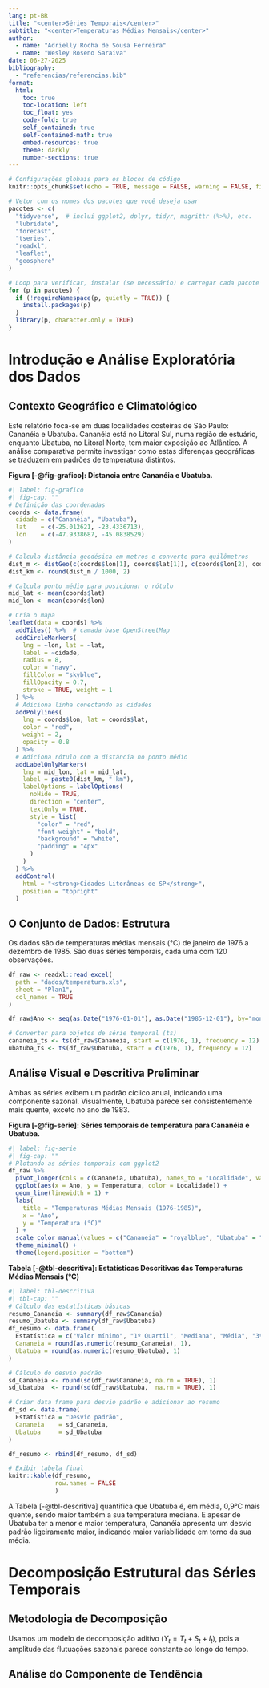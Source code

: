 ```yaml
---
lang: pt-BR
title: "<center>Séries Temporais</center>"
subtitle: "<center>Temperaturas Médias Mensais</center>"
author:
  - name: "Adrielly Rocha de Sousa Ferreira"
  - name: "Wesley Roseno Saraiva"
date: 06-27-2025
bibliography:
  - "referencias/referencias.bib"
format:
  html:
    toc: true
    toc-location: left
    toc_float: yes
    code-fold: true
    self_contained: true
    self-contained-math: true
    embed-resources: true
    theme: darkly
    number-sections: true
---
```


```r
# Configurações globais para os blocos de código
knitr::opts_chunk$set(echo = TRUE, message = FALSE, warning = FALSE, fig.align = 'center')

# Vetor com os nomes dos pacotes que você deseja usar
pacotes <- c(
  "tidyverse",  # inclui ggplot2, dplyr, tidyr, magrittr (%>%), etc.
  "lubridate",
  "forecast",
  "tseries",
  "readxl",
  "leaflet",
  "geosphere"
)

# Loop para verificar, instalar (se necessário) e carregar cada pacote
for (p in pacotes) {
  if (!requireNamespace(p, quietly = TRUE)) {
    install.packages(p)
  }
  library(p, character.only = TRUE)
}
```

# Introdução e Análise Exploratória dos Dados

## Contexto Geográfico e Climatológico

Este relatório foca-se em duas localidades costeiras de São Paulo: Cananéia e Ubatuba. Cananéia está no Litoral Sul, numa região de estuário, enquanto Ubatuba, no Litoral Norte, tem maior exposição ao Atlântico. A análise comparativa permite investigar como estas diferenças geográficas se traduzem em padrões de temperatura distintos.

**Figura [-@fig-grafico]: Distancia entre Cananéia e Ubatuba.**

```r
#| label: fig-grafico
#| fig-cap: ""
# Definição das coordenadas
coords <- data.frame(
  cidade = c("Cananéia", "Ubatuba"),
  lat    = c(-25.012621, -23.4336713),
  lon    = c(-47.9338687, -45.0838529)
)

# Calcula distância geodésica em metros e converte para quilômetros
dist_m <- distGeo(c(coords$lon[1], coords$lat[1]), c(coords$lon[2], coords$lat[2]))
dist_km <- round(dist_m / 1000, 2)

# Calcula ponto médio para posicionar o rótulo
mid_lat <- mean(coords$lat)
mid_lon <- mean(coords$lon)

# Cria o mapa
leaflet(data = coords) %>%
  addTiles() %>%  # camada base OpenStreetMap
  addCircleMarkers(
    lng = ~lon, lat = ~lat,
    label = ~cidade,
    radius = 8,
    color = "navy",
    fillColor = "skyblue",
    fillOpacity = 0.7,
    stroke = TRUE, weight = 1
  ) %>%
  # Adiciona linha conectando as cidades
  addPolylines(
    lng = coords$lon, lat = coords$lat,
    color = "red",
    weight = 2,
    opacity = 0.8
  ) %>%
  # Adiciona rótulo com a distância no ponto médio
  addLabelOnlyMarkers(
    lng = mid_lon, lat = mid_lat,
    label = paste0(dist_km, " km"),
    labelOptions = labelOptions(
      noHide = TRUE,
      direction = "center",
      textOnly = TRUE,
      style = list(
        "color" = "red",
        "font-weight" = "bold",
        "background" = "white",
        "padding" = "4px"
      )
    )
  ) %>%
  addControl(
    html = "<strong>Cidades Litorâneas de SP</strong>",
    position = "topright"
  )
```

## O Conjunto de Dados: Estrutura

Os dados são de temperaturas médias mensais (°C) de janeiro de 1976 a dezembro de 1985. São duas séries temporais, cada uma com 120 observações.


```r
df_raw <- readxl::read_excel(
  path = "dados/temperatura.xls",
  sheet = "Plan1",
  col_names = TRUE
)

df_raw$Ano <- seq(as.Date("1976-01-01"), as.Date("1985-12-01"), by="month")

# Converter para objetos de série temporal (ts)
cananeia_ts <- ts(df_raw$Cananeia, start = c(1976, 1), frequency = 12)
ubatuba_ts <- ts(df_raw$Ubatuba, start = c(1976, 1), frequency = 12)
```

## Análise Visual e Descritiva Preliminar

Ambas as séries exibem um padrão cíclico anual, indicando uma componente sazonal. Visualmente, Ubatuba parece ser consistentemente mais quente, exceto no ano de 1983.

**Figura [-@fig-serie]: Séries temporais de temperatura para Cananéia e Ubatuba.**

```r
#| label: fig-serie
#| fig-cap: ""
# Plotando as séries temporais com ggplot2
df_raw %>%
  pivot_longer(cols = c(Cananeia, Ubatuba), names_to = "Localidade", values_to = "Temperatura") %>%
  ggplot(aes(x = Ano, y = Temperatura, color = Localidade)) +
  geom_line(linewidth = 1) +
  labs(
    title = "Temperaturas Médias Mensais (1976-1985)",
    x = "Ano",
    y = "Temperatura (°C)"
  ) +
  scale_color_manual(values = c("Cananeia" = "royalblue", "Ubatuba" = "darkorange")) +
  theme_minimal() +
  theme(legend.position = "bottom")
```

**Tabela [-@tbl-descritiva]: Estatísticas Descritivas das Temperaturas Médias Mensais (°C)**


```r
#| label: tbl-descritiva
#| tbl-cap: ""
# Cálculo das estatísticas básicas
resumo_Cananeia <- summary(df_raw$Cananeia)
resumo_Ubatuba <- summary(df_raw$Ubatuba)
df_resumo <- data.frame(
  Estatística = c("Valor mínimo", "1º Quartil", "Mediana", "Média", "3º Quartil", "Valor Máximo"),
  Cananeia = round(as.numeric(resumo_Cananeia), 1),
  Ubatuba = round(as.numeric(resumo_Ubatuba), 1)
)

# Cálculo do desvio padrão
sd_Cananeia <- round(sd(df_raw$Cananeia, na.rm = TRUE), 1)
sd_Ubatuba  <- round(sd(df_raw$Ubatuba,  na.rm = TRUE), 1)

# Criar data frame para desvio padrão e adicionar ao resumo
df_sd <- data.frame(
  Estatística = "Desvio padrão",
  Cananeia    = sd_Cananeia,
  Ubatuba     = sd_Ubatuba
)

df_resumo <- rbind(df_resumo, df_sd)

# Exibir tabela final
knitr::kable(df_resumo,
             row.names = FALSE
             )
```

A Tabela [-@tbl-descritiva] quantifica que Ubatuba é, em média, 0,9°C mais quente, sendo maior também  a sua temperatura mediana. E apesar de Ubatuba ter a menor e maior temperatura, Cananéia apresenta um desvio padrão ligeiramente maior, indicando maior variabilidade em torno da sua média.

# Decomposição Estrutural das Séries Temporais

## Metodologia de Decomposição

Usamos um modelo de decomposição aditivo ($Y_t = T_t + S_t + I_t$), pois a amplitude das flutuações sazonais parece constante ao longo do tempo.

## Análise do Componente de Tendência
